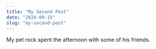 ---
title: "My Second Post"
date: "2024-09-15"
slug: "my-second-post"
---

My pet rock spent the afternoon with some of his friends.